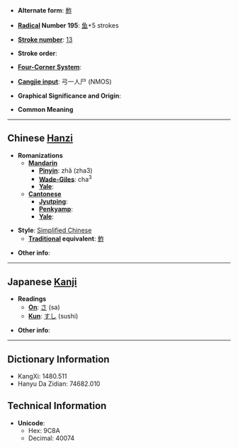 * '''Alternate form''': [[鮓]]

* '''[[Wiktionary:Chinese radical index| Radical]] Number 195''': [[Wiktionary:Chinese radical index 鱼|鱼]]+5 strokes

* '''[[Wiktionary:Chinese total strokes index|Stroke number]]''': [[Wiktionary:Chinese total strokes index 13|13]]

* '''Stroke order''': 

* '''[[Wiktionary:Chinese four corner index|Four-Corner System]]''': 

* '''[[Wiktionary:Chinese Cangjie index|Cangjie input]]''': 弓一人尸 (NMOS)

* '''Graphical Significance and Origin''': 

* '''Common Meaning'''

----

== Chinese [[Hanzi]] ==

* '''Romanizations'''
** '''[[Mandarin]]'''
*** '''[[Pinyin]]''': zhǎ (zha3)
*** '''[[Wade-Giles]]''': cha<sup>3</sup>
*** '''[[Yale]]''': 
** '''[[Cantonese]]'''
*** '''[[Jyutping]]''':
*** '''[[Penkyamp]]''': 
*** '''[[Yale]]''': 

* '''Style''': [[Simplified Chinese]] 
** '''[[Traditional Chinese|Traditional]] equivalent''': [[鮓]]

* '''Other info''': 

----

== Japanese [[Kanji]] ==

* '''Readings'''
** '''[[On]]''': [[さ]] (sa)
** '''[[Kun]]''': [[すし]] (sushi)

* '''Other info''':  

----

== Dictionary Information ==

* KangXi: 1480.511
* Hanyu Da Zidian: 74682.010

== Technical Information ==

* '''Unicode''':
** Hex: 9C8A
** Decimal: 40074